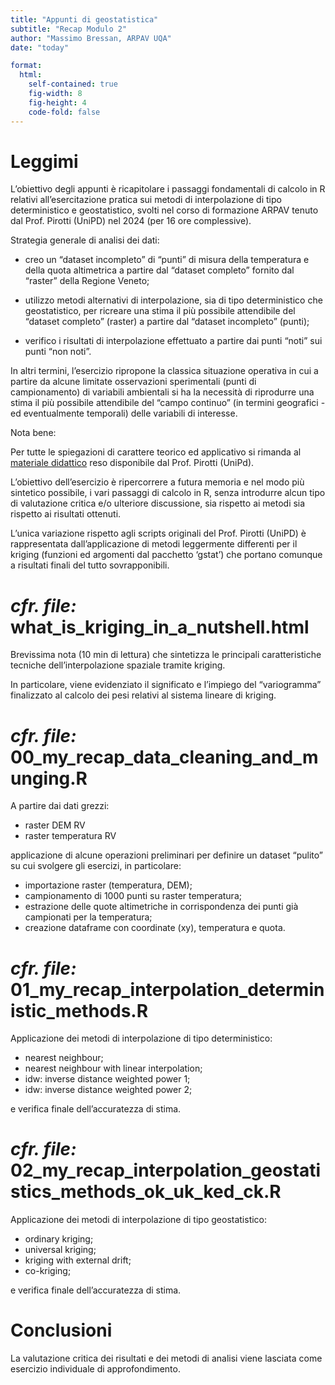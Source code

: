 ```yaml
---
title: "Appunti di geostatistica"
subtitle: "Recap Modulo 2"
author: "Massimo Bressan, ARPAV UQA"
date: "today"

format: 
  html:
    self-contained: true
    fig-width: 8
    fig-height: 4
    code-fold: false
---
```


# Leggimi

L'obiettivo degli appunti è ricapitolare i passaggi fondamentali di calcolo in R relativi all'esercitazione pratica sui metodi di interpolazione di tipo deterministico e geostatistico, svolti nel corso di formazione ARPAV tenuto dal Prof. Pirotti (UniPD) nel 2024 (per 16 ore complessive).

Strategia generale di analisi dei dati:

- creo un "dataset incompleto" di "punti" di misura della temperatura e della quota altimetrica a partire dal "dataset completo" fornito dal "raster" della Regione Veneto;

- utilizzo metodi alternativi di interpolazione, sia di tipo deterministico che geostatistico, per ricreare una stima il più possibile attendibile del "dataset completo" (raster) a partire dal "dataset incompleto" (punti);

- verifico i risultati di interpolazione effettuato a partire dai punti "noti" sui punti "non noti".

In altri termini, l'esercizio ripropone la classica situazione operativa in cui a partire da alcune limitate osservazioni sperimentali (punti di campionamento) di variabili ambientali si ha la necessità di riprodurre una stima il più possibile attendibile del "campo continuo" (in termini geografici - ed eventualmente temporali) delle variabili di interesse.

Nota bene:

Per tutte le spiegazioni di carattere teorico ed applicativo si rimanda al [materiale didattico](https://github.com/fpirotti/ARPA2024_corsoBase){.external target="_blank"} reso disponibile dal Prof. Pirotti (UniPd).

L'obiettivo dell'esercizio è ripercorrere a futura memoria e nel modo più sintetico possibile, i vari passaggi di calcolo in R, senza introdurre alcun tipo di valutazione critica e/o ulteriore discussione, sia rispetto ai metodi sia rispetto ai risultati ottenuti.

L'unica variazione rispetto agli scripts originali del Prof. Pirotti (UniPD) è rappresentata dall'applicazione di metodi leggermente differenti per il kriging (funzioni ed argomenti dal pacchetto 'gstat') che portano comunque a risultati finali del tutto sovrapponibili.

# *cfr. file:*<br> what_is_kriging_in_a_nutshell.html

Brevissima nota (10 min di lettura) che sintetizza le principali caratteristiche tecniche dell'interpolazione spaziale tramite kriging. 

In particolare, viene evidenziato il significato e l'impiego del "variogramma" finalizzato al calcolo dei pesi relativi al sistema lineare di kriging.


# *cfr. file:*<br> 00_my_recap_data_cleaning_and_munging.R

A partire dai dati grezzi:

- raster DEM RV
- raster temperatura RV

applicazione di alcune operazioni preliminari per definire un dataset “pulito” su cui svolgere gli esercizi, in particolare:

- importazione raster (temperatura, DEM);
- campionamento di 1000 punti su raster temperatura;
- estrazione delle quote altimetriche in corrispondenza dei punti già campionati per la temperatura;
- creazione dataframe con coordinate (xy), temperatura e quota.

# *cfr. file:*<br> 01_my_recap_interpolation_deterministic_methods.R

Applicazione dei metodi di interpolazione di tipo deterministico:

- nearest neighbour;
- nearest neighbour with linear interpolation;
- idw: inverse distance weighted power 1;
- idw: inverse distance weighted power 2;

e verifica finale dell'accuratezza di stima.

# *cfr. file:*<br> 02_my_recap_interpolation_geostatistics_methods_ok_uk_ked_ck.R

Applicazione dei metodi di interpolazione di tipo geostatistico:

- ordinary kriging;
- universal kriging;
- kriging with external drift;
- co-kriging;

e verifica finale dell'accuratezza di stima.


# Conclusioni

La valutazione critica dei risultati e dei metodi di analisi viene lasciata come esercizio individuale di approfondimento.

